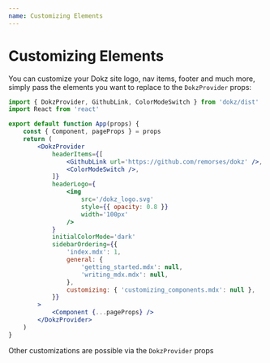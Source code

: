 ```yaml
---
name: Customizing Elements
---
```


# Customizing Elements

You can customize your Dokz site logo, nav items, footer and much more, simply pass the elements you want to replace to the `DokzProvider` props:

```jsx
import { DokzProvider, GithubLink, ColorModeSwitch } from 'dokz/dist'
import React from 'react'

export default function App(props) {
    const { Component, pageProps } = props
    return (
        <DokzProvider
            headerItems={[
                <GithubLink url='https://github.com/remorses/dokz' />,
                <ColorModeSwitch />,
            ]}
            headerLogo={
                <img
                    src='/dokz_logo.svg'
                    style={{ opacity: 0.8 }}
                    width='100px'
                />
            }
            initialColorMode='dark'
            sidebarOrdering={{
                'index.mdx': 1,
                general: {
                    'getting_started.mdx': null,
                    'writing_mdx.mdx': null,
                },
                customizing: { 'customizing_components.mdx': null },
            }}
        >
            <Component {...pageProps} />
        </DokzProvider>
    )
}
```

Other customizations are possible via the `DokzProvider` props

